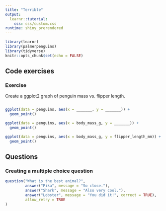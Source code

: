 ```yaml
---
title: "Terrible"
output: 
  learnr::tutorial:
    css: css/custom.css
runtime: shiny_prerendered
---
```


```r
library(learnr)
library(palmerpenguins)
library(tidyverse)
knitr::opts_chunk$set(echo = FALSE)
```


## Code exercises

### Exercise 

Create a ggplot2 graph of penguin mass vs. flipper length. 
```r

```

```r
ggplot(data = penguins, aes(x = _______, y = _______)) + 
  geom_point()
```

```r
ggplot(data = penguins, aes(x = body_mass_g, y = _______)) + 
  geom_point()
```

```r
ggplot(data = penguins, aes(x = body_mass_g, y = flipper_length_mm)) + 
  geom_point()
```

## Questions

### Creating a multiple choice question

```r
question("What is the best animal?",
         answer("Pika", message = "So close."),
         answer("Shark", message = "Also very cool."),
         answer("Lobster", message = "You did it!", correct = TRUE),
         allow_retry = TRUE
)
```
